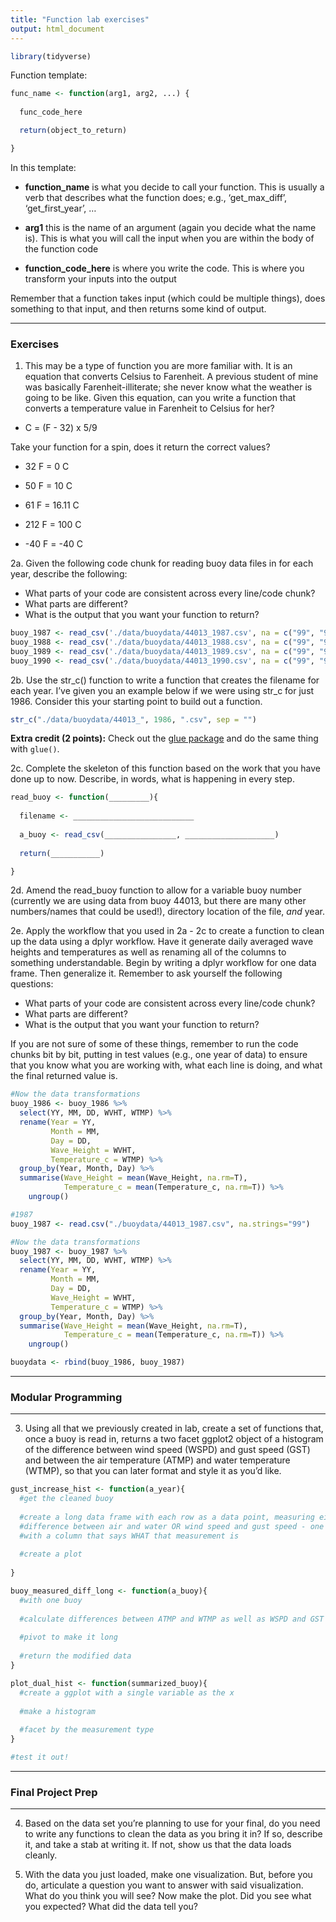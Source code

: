 ```yaml
---
title: "Function lab exercises"
output: html_document
---
```


```r
library(tidyverse)
```


Function template:  

```r
func_name <- function(arg1, arg2, ...) {
  
  func_code_here

  return(object_to_return)

}
```

In this template:

* **function_name** is what you decide to call your function. This is usually a verb that describes what the function does; e.g., 'get_max_diff', 'get_first_year', ...

* **arg1** this is the name of an argument (again you decide what the name is). This is what you will call the input when you are within the body of the function code

* **function_code_here** is where you write the code. This is where you transform your inputs into the output

Remember that a function takes input (which could be multiple things), does something to that input, and then returns some kind of output. 

--------------------------------------------------------------------------------

### Exercises

1. This may be a type of function you are more familiar with. It is an equation that converts Celsius to Farenheit. A previous student of mine was basically Farenheit-illiterate; she never know what the weather is going to be like. Given this equation, can you write a function that converts a temperature value in Farenheit to Celsius for her?

* C = (F  -  32)  x  5/9 

Take your function for a spin, does it return the correct values?  

* 32 F  = 0 C

* 50 F  = 10 C

* 61 F  = 16.11 C

* 212 F = 100 C

* -40 F = -40 C


2a. Given the following code chunk for reading buoy data files in for each year, describe the following: 

* What parts of your code are consistent across every line/code chunk? 
* What parts are different? 
* What is the output that you want your function to return?


```r
buoy_1987 <- read_csv('./data/buoydata/44013_1987.csv', na = c("99", "999"))
buoy_1988 <- read_csv('./data/buoydata/44013_1988.csv', na = c("99", "999"))
buoy_1989 <- read_csv('./data/buoydata/44013_1989.csv', na = c("99", "999"))
buoy_1990 <- read_csv('./data/buoydata/44013_1990.csv', na = c("99", "999"))
```

2b. Use the str_c() function to write a function that creates the filename for each year. I've given you an example below if we were using str_c for just 1986. Consider this your starting point to build out a function.

```r
str_c("./data/buoydata/44013_", 1986, ".csv", sep = "")
```

**Extra credit (2 points):** Check out the [glue package](https://glue.tidyverse.org/) and do the same thing with `glue()`.

2c. Complete the skeleton of this function based on the work that you have done up to now. Describe, in words, what is happening in every step.  

```r
read_buoy <- function(_________){
  
  filename <- ___________________________
  
  a_buoy <- read_csv(________________, ____________________)
  
  return(___________)

}
```

2d. Amend the read_buoy function to allow for a variable buoy number (currently we are using data from buoy 44013, but there are many other numbers/names that could be used!), directory location of the file, *and* year. 

2e. Apply the workflow that you used in 2a - 2c to create a function to clean up the data using a dplyr workflow. Have it generate daily averaged wave heights and temperatures as well as renaming all of the columns to something understandable. Begin by writing a dplyr workflow for one data frame. Then generalize it. Remember to ask yourself the following questions: 

* What parts of your code are consistent across every line/code chunk? 
* What parts are different? 
* What is the output that you want your function to return?

If you are not sure of some of these things, remember to run the code chunks bit by bit, putting in test values (e.g., one year of data) to ensure that you know what you are working with, what each line is doing, and what the final returned value is. 

```r
#Now the data transformations
buoy_1986 <- buoy_1986 %>%
  select(YY, MM, DD, WVHT, WTMP) %>%
  rename(Year = YY,
         Month = MM,
         Day = DD,
         Wave_Height = WVHT,
         Temperature_c = WTMP) %>%
  group_by(Year, Month, Day) %>%
  summarise(Wave_Height = mean(Wave_Height, na.rm=T),
            Temperature_c = mean(Temperature_c, na.rm=T)) %>%
    ungroup()

#1987
buoy_1987 <- read.csv("./buoydata/44013_1987.csv", na.strings="99")

#Now the data transformations
buoy_1987 <- buoy_1987 %>%
  select(YY, MM, DD, WVHT, WTMP) %>%
  rename(Year = YY,
         Month = MM,
         Day = DD,
         Wave_Height = WVHT,
         Temperature_c = WTMP) %>%
  group_by(Year, Month, Day) %>%
  summarise(Wave_Height = mean(Wave_Height, na.rm=T),
            Temperature_c = mean(Temperature_c, na.rm=T)) %>%
    ungroup()

buoydata <- rbind(buoy_1986, buoy_1987)
```

--------------------------------------------------------------------------------

### Modular Programming

--------------------------------------------------------------------------------

3. Using all that we previously created in lab, create a set of functions that, once a buoy is read in, returns a two facet ggplot2 object of a histogram of the difference between wind speed (WSPD) and gust speed (GST) and between the air temperature (ATMP) and water temperature (WTMP), so that you can later format and style it as you'd like.

```r
gust_increase_hist <- function(a_year){
  #get the cleaned buoy
  
  #create a long data frame with each row as a data point, measuring either 
  #difference between air and water OR wind speed and gust speed - one row per measurement
  #with a column that says WHAT that measurement is 
  
  #create a plot
  
}

buoy_measured_diff_long <- function(a_buoy){
  #with one buoy
  
  #calculate differences between ATMP and WTMP as well as WSPD and GST
  
  #pivot to make it long
  
  #return the modified data
}

plot_dual_hist <- function(summarized_buoy){
  #create a ggplot with a single variable as the x
  
  #make a histogram
  
  #facet by the measurement type
}

#test it out!
```

--------------------------------------------------------------------------------

### Final Project Prep

--------------------------------------------------------------------------------


4. Based on the data set you're planning to use for your final, do you need to write any functions to clean the data as you bring it in? If so, describe it, and take a stab at writing it. If not, show us that the data loads cleanly.

5. With the data you just loaded, make one visualization. But, before you do, articulate a question you want to answer with said visualization. What do you think you will see? Now make the plot. Did you see what you expected? What did the data tell you?